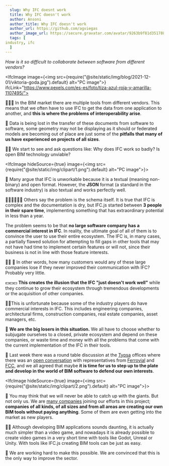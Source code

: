 ```yaml
---
  slug: Why IFC doesnt work
  title: Why IFC doesn't work
  author: Ansoni
  author_title: Why IFC doesn't work
  author_url: https://github.com/agviegas
  author_image_url: https://secure.gravatar.com/avatar/9263b9f81d351788e46bc64000c03cb6
  tags: [
industry, ifc
  ]
---
```


_How is it so difficult to collaborate between software from different vendors?_

<!--truncate-->


<IfcImage image={<img src={require("@site/static/img/blog/2021-12-01/viktoria-goda.jpg").default} alt="PC image"></img>} ifcLink="https://www.pexels.com/es-es/foto/tiza-azul-roja-y-amarilla-1107495/"></IfcImage>

🤜💥🤛
In the BIM market there are multiple tools from different vendors. This means that we often have to use IFC to get the data from one application to another, and **this is where the problems of interoperability arise**.

🤒
Data is being lost in the transfer of these documents from software to software, some geometry may not be displaying as it should or federated models are becoming out of place are just some of the **pitfalls that many of us have experienced on projects of all sizes**.

<IfcCard>🤷‍♂️ We start to see and ask questions like: Why does IFC work so badly? Is open BIM technology unviable?</IfcCard>

<IfcImage hideSource={true} image={<img src={require("@site/static/img/clipart/1.png").default} alt="PC image"></img>}></IfcImage>

📃
Many argue that IFC is unworkable because it is a textual (meaning non-binary) and open format. However, the **JSON** format (a standard in the software industry) is also textual and works perfectly well.

👨‍💻👨‍💻👨‍💻
Others say the problem is the schema itself. It is true that IFC is complex and the documentation is dry, but IFC.js started between **3 people in their spare time**, implementing something that has extraordinary potential in less than a year.

The problem seems to be that **no large software company has a commercial interest in IFC**. In reality, the ultimate goal of all of them is to convince the user to use their entire ecosystem. The IFC is, in many cases, a partially flawed solution for attempting to fill gaps in other tools that may not have had time to implement certain features or will not, since their business is not in line with those feature interests.

<IfcCard>👨‍💼 💼 In other words, how many customers would any of these large companies lose if they never improved their communication with IFC? Probably very little.</IfcCard>

💵💵💵 **This creates the illusion that the IFC "just doesn't work well"** while they continue to grow their ecosystem through tremendous developments or the acquisition of other companies.

🙍‍♂️This is unfortunate because some of the industry players do have commercial interests in IFC. This includes engineering companies, architectural firms, construction companies, real estate companies, asset managers, etc.

💸 **We are the big losers in this situation.** We all have to choose whether to subjugate ourselves to a closed, private ecosystem and depend on these companies, or waste time and money with all the problems that come with the current implementation of the IFC in their tools.

🤝 Last week there was a round table discussion at the [Typsa](https://www.typsa.com/en/) offices where there was an [open conversation](https://teys.es/01-hackaton-typsa-ue4-actividades/) with representatives from [Ferrovial](https://www.ferrovial.com/) and [FCC](https://www.fcc.es/), and we all agreed that maybe **it is time for us to step up to the plate and develop in the world of BIM software to defend our own interests**.

<IfcImage hideSource={true} image={<img src={require("@site/static/img/clipart/2.png").default} alt="PC image"></img>}></IfcImage>

💪 You may think that we will never be able to catch up with the giants. But not only us. We are [many companies](https://ifcjs.github.io/info/docs/Contribute) joining our efforts in this project; **companies of all kinds, of all sizes and from all areas are creating our own BIM tools without paying anything**. Some of them are even getting into the market as new players.

👩‍💻 Although developing BIM applications sounds daunting, it is actually much simpler than a video game, and nowadays it is already possible to create video games in a very short time with tools like Godot, Unreal or Unity. With tools like IFC.js creating BIM tools can be just as easy.

<IfcCard>💛 We are working hard to make this possible. We are convinced that this is the only way to improve the sector.</IfcCard>
